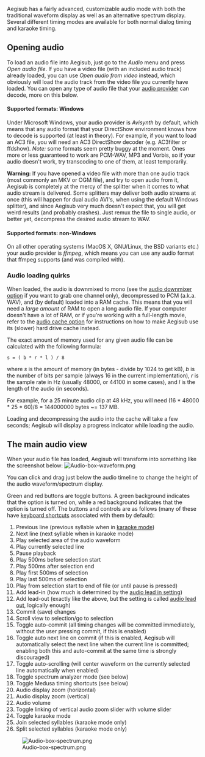 Aegisub has a fairly advanced, customizable audio mode with both the traditional waveform display as well as an alternative spectrum display. Several different timing modes are available for both normal dialog timing and karaoke timing.

==Opening audio==
To load an audio file into Aegisub, just go to the ''Audio'' menu and press ''Open audio file''. If you have a video file (with an included audio track) already loaded, you can use ''Open audio from video'' instead, which obviously will load the audio track from the video file you currently have loaded. You can open any type of audio file that your [[Options#Audio provider|audio provider]] can decode, more on this below.

====Supported formats: Windows====
Under Microsoft Windows, your audio provider is ''Avisynth'' by default, which means that any audio format that your DirectShow environment knows how to decode is supported (at least in theory). For example, if you want to load an AC3 file, you will need an AC3 DirectShow decoder (e.g. AC3filter or ffdshow). ''Note:'' some formats seem pretty buggy at the moment. Ones more or less guaranteed to work are PCM-WAV, MP3 and Vorbis, so if your audio doesn't work, try transcoding to one of them, at least temporarily.

'''Warning:''' If you have opened a video file with more than one audio track (most commonly an MKV or OGM file), and try to open audio from it, Aegisub is completely at the mercy of the splitter when it comes to what audio stream is delivered. Some splitters may deliver both audio streams at once (this will happen for dual audio AVI's, when using the default Windows splitter), and since Aegisub very much doesn't expect that, you will get weird results (and probably crashes). Just remux the file to single audio, or better yet, decompress the desired audio stream to WAV.

====Supported formats: non-Windows====
On all other operating systems (MacOS X, GNU/Linux, the BSD variants etc.) your audio provider is ''ffmpeg'', which means you can use any audio format that ffmpeg supports (and was compiled with).
{{Todo|Find out exactly what this means with the default compile}}

===Audio loading quirks===
When loaded, the audio is downmixed to mono (see the [[Options#Audio downmixer|audio downmixer option]] if you want to grab one channel only), decompressed to PCM (a.k.a. WAV), and (by default) loaded into a RAM cache. This means that you will need a ''large amount'' of RAM to open a long audio file. If your computer doesn't have a lot of RAM, or if you're working with a full-length movie, refer to the [[Options#Audio cache|audio cache option]] for instructions on how to make Aegisub use its (slower) hard drive cache instead.

The exact amount of memory used for any given audio file can be calculated with the following formula:
 s = ( b * r * l ) / 8
where ''s'' is the amount of memory (in bytes - divide by 1024 to get kB), ''b'' is the number of bits per sample (always 16 in the current implementation), ''r'' is the sample rate in Hz (usually 48000, or 44100 in some cases), and ''l'' is the length of the audio (in seconds).

For example, for a 25 minute audio clip at 48 kHz, you will need (16 * 48000 * 25 * 60)/8 = 144000000 bytes ~= 137 MB.

Loading and decompressing the audio into the cache will take a few seconds; Aegisub will display a progress indicator while loading the audio.

==The main audio view==
When your audio file has loaded, Aegisub will transform into something like the screenshot below:
[[Image:Audio-box-waveform.png]]
{{Todo|needs screenshot with numbered things}}

You can click and drag just below the audio timeline to change the height of the audio waveform/spectrum display.

Green and red buttons are toggle buttons. A green background indicates that the option is turned on, while a red background indicates that the option is turned off. The buttons and controls are as follows (many of these have [[Keyboard shortcuts|keyboard shortcuts]] associated with them by default):
# Previous line (previous syllable when in [[Audio#Karaoke mode|karaoke mode]])
# Next line (next syllable when in karaoke mode)
# Play selected area of the audio waveform
# Play currently selected line
# Pause playback
# Play 500ms before selection start
# Play 500ms after selection end
# Play first 500ms of selection
# Play last 500ms of selection
# Play from selection start to end of file (or until pause is pressed)
# Add lead-in (how much is determined by the [[Options#Audio lead in|audio lead in setting]])
# Add lead-out (exactly like the above, but the setting is called [[Options#Audio lead out|audio lead out]], logically enough)
# Commit (save) changes
# Scroll view to selection/go to selection
# Toggle auto-commit (all timing changes will be committed immediately, without the user pressing commit, if this is enabled)
# Toggle auto next line on commit (if this is enabled, Aegisub will automatically select the next line when the current line is committed; enabling both this and auto-commit at the same time is strongly discouraged)
# Toggle auto-scrolling (will center waveform on the currently selected line automatically when enabled)
# Toggle spectrum analyzer mode (see below)
# Toggle Medusa timing shortcuts (see below)
# Audio display zoom (horizontal)
# Audio display zoom (vertical)
# Audio volume
# Toggle linking of vertical audio zoom slider with volume slider
# Toggle karaoke mode
# Join selected syllables (karaoke mode only)
# Split selected syllables (karaoke mode only)

{{Todo|finish this}}



[[Image:Audio-box-spectrum.png]]